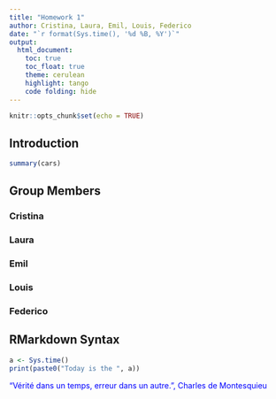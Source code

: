 ```yaml
---
title: "Homework 1"
author: Cristina, Laura, Emil, Louis, Federico
date: "`r format(Sys.time(), '%d %B, %Y')`"
output: 
  html_document:
    toc: true 
    toc_float: true 
    theme: cerulean
    highlight: tango
    code folding: hide
---
```


```r
knitr::opts_chunk$set(echo = TRUE)
```

## Introduction



```r
summary(cars)

```

## Group Members {.tabset .tabset-pills}

### Cristina

### Laura

### Emil

### Louis

### Federico

## RMarkdown Syntax
  
```r
a <- Sys.time() 
print(paste0("Today is the ", a))
```

<span style="color:blue">"V&eacute;rit&eacute; dans un temps, erreur dans un autre.",
Charles de Montesquieu</span>




